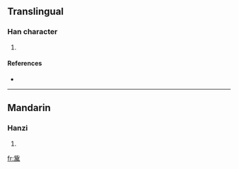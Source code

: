 ==Translingual==

===Han character===
{{Han char|rn=77|rad=止|as=11|sn=15|four=2122<sub>7</sub>|canj=卜心田中月 (YPWLB)}}

# {{defn|Han|sort=止11}}

====References====
* {{Han ref|kx=0848.151|dkj=24896|hdz=21445.070|uh=6B76|ud=27510|bh=E6D1|bd=59089}}

----

==Mandarin==

===Hanzi===
{{cmn-hanzi|pin=[[yú]] ([[yu2]])|wg=yü<sup>2</sup>}}

# {{defn|Mandarin}}

[[fr:歶]]